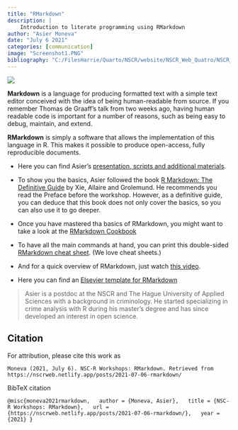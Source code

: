 ```yaml
---
title: "RMarkdown"
description: |
    Introduction to literate programming using RMarkdown
author: "Asier Moneva"
date: "July 6 2021"
categories: [communication]
image: "Screenshot1.PNG"
bibliography: "C:/FilesHarrie/Quarto/NSCR/website/NSCR_Web_Quatro/NSCR_Blog_Quarto/references/references.bib"
---
```


![](Screenshot1.PNG)

**Markdown** is a language for producing formatted text with a simple text editor conceived with the idea of being human-readable from source. If you remember Thomas de Graaff's talk from two weeks ago, having human readable code is important for a number of reasons, such as being easy to debug, maintain, and extend.

**RMarkdown** is simply a software that allows the implementation of this language in R. This makes it possible to produce open-access, fully reproducible documents.

-   Here you can find Asier's [presentation, scripts and additional materials](https://github.com/Jonkman1/NSC_R/tree/main/Meeting_2_RMarkdown/nsc_r_workshop/scripts).

-   To show you the basics, Asier followed the book [R Markdown: The Definitive Guide](https://bookdown.org/yihui/rmarkdown/) by Xie, Allaire and Grolemund. He recommends you read the Preface before the workshop. However, as a definitive guide, you can deduce that this book does not only cover the basics, so you can also use it to go deeper.

-   Once you have mastered tha basics of RMarkdown, you might want to take a look at the [RMarkdown Cookbook](https://bookdown.org/yihui/rmarkdown-cookbook/)

-   To have all the main commands at hand, you can print this double-sided [RMarkdown cheat sheet](https://www.rstudio.com/wp-content/uploads/2015/02/rmarkdown-cheatsheet.pdf). (We love cheat sheets.)

-   And for a quick overview of RMarkdown, just watch [this video](https://vimeo.com/178485416).

-   Here you can find an [Elsevier template for RMarkdown](https://github.com/Jonkman1/NSC_R/tree/main/Meeting_2_RMarkdown/nsc_r_workshop/templates/elsevier)

> Asier is a postdoc at the NSCR and The Hague University of Applied Sciences with a background in criminology. He started specializing in crime analysis with R during his master's degree and has since developed an interest in open science.

## Citation

For attribution, please cite this work as

    Moneva (2021, July 6). NSC-R Workshops: RMarkdown. Retrieved from https://nscrweb.netlify.app/posts/2021-07-06-rmarkdown/

BibTeX citation

``` @misc{moneva2021rmarkdown,
  author = {Moneva, Asier},
  title = {NSC-R Workshops: RMarkdown},
  url = {https://nscrweb.netlify.app/posts/2021-07-06-rmarkdown/},
  year = {2021}
}
```
